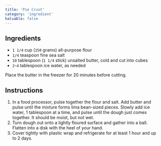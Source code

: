 ```yaml
---
title: 'Pie Crust'
category: 'ingredient'
halvable: false
---
```


## Ingredients

- `1 1/4` cup (`150` grams) all-purpose flour
- `1/4` teaspoon fine sea salt
- `10` tablespoon (`1 1/4` stick) unsalted butter, cold and cut into cubes
- `2`-`4` tablespoon ice water, as needed

<Tip>
Place the butter in the freezer for 20 minutes before cutting.
</Tip>

## Instructions

1. In a food processor, pulse together the flour and salt. Add butter and pulse until the mixture forms lima bean-sized pieces. Slowly add ice water, 1 tablespoon at a time, and pulse until the dough just comes together. It should be moist, but not wet.
2. Turn dough out onto a lightly floured surface and gather into a ball. Flatten into a disk with the heel of your hand.
3. Cover tightly with plastic wrap and refrigerate for at least 1 hour and up to 2 days.
